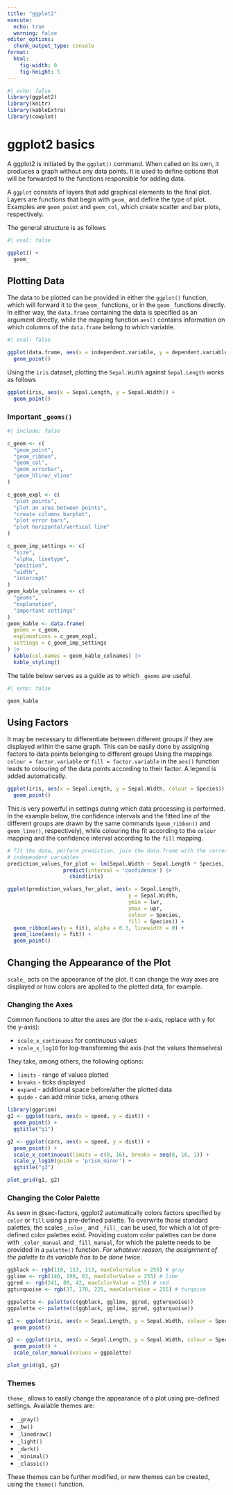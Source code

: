 ```yaml
---
title: "ggplot2"
execute:
  echo: true
  warning: false
editor_options: 
  chunk_output_type: console
format:
  html:
    fig-width: 8
    fig-height: 5
---
```

```r
#| echo: false
library(ggplot2)
library(knitr)
library(kableExtra)
library(cowplot)
```

# ggplot2 basics
A ggplot2 is initiated by the `ggplot()` command. When called on its own,
it produces a graph without any data points. It is used to define options that
will be forwarded to the functions responsible for adding data.

A `ggplot` consists of layers that add graphical elements to the final plot.
Layers are functions that begin with `geom_` and define the type of plot.
Examples are `geom_point` and `geom_col`, which create scatter and bar plots, respectively.

The general structure is as follows
```r
#| eval: false

ggplot() +
  geom_
```

## Plotting Data
The data to be plotted can be provided in either the `ggplot()` function, which will forward it
to the `geom_` functions, or in the `geom_` functions directly. In either way,
the `data.frame` containing the data is specified as an argument directly, while the mapping function
`aes()` contains information on which columns of the `data.frame` belong to which variable.

```r
#| eval: false

ggplot(data.frame, aes(x = independent.variable, y = dependent.variable)) +
  geom_point()
```

Using the `iris` dataset, plotting the `Sepal.Width` against `Sepal.Length` works
as follows
```r
ggplot(iris, aes(x = Sepal.Length, y = Sepal.Width)) +
  geom_point()
```

### Important `_geoms()`
```r
#| include: false

c_geom <- c(
  "geom_point",
  "geom_ribbon",
  "geom_col",
  "geom_errorbar",
  "geom_hline/_vline"
)

c_geom_expl <- c(
  "plot points",
  "plot an area between points",
  "create columns barplot",
  "plot error bars",
  "plot horizontal/vertical line"
)

c_geom_imp_settings <- c(
  "size",
  "alpha, linetype",
  "position",
  "width",
  "intercept"
)
geom_kable_colnames <- c(
  "geoms",
  "explanation",
  "important settings"
)
geom_kable <- data.frame(
  geoms = c_geom,
  explanations = c_geom_expl,
  settings = c_geom_imp_settings
) |>
  kable(col.names = geom_kable_colnames) |>
  kable_styling()
```
The table below serves as a guide as to which `_geoms` are useful.
```r
#| echo: false

geom_kable
```


## Using Factors {#sec-factors}
It may be necessary to differentiate between different groups if they are displayed within
the same graph. This can be easily done by assigning factors to data points belonging to different groups Using the mappings `colour = factor.variable` or `fill = factor.variable`
in the `aes()` function leads to colouring of the data points according to their factor.
A legend is added automatically.

```r
ggplot(iris, aes(x = Sepal.Length, y = Sepal.Width, colour = Species)) +
  geom_point()
```

This is very powerful in settings during which data processing is performed. In the
example below, the confidence intervals and the fitted line of the different groups are 
drawn by the same commands (`geom_ribbon()` and `geom_line()`, respectively), 
while colouring the fit according to the `colour` mapping
and the confidence interval according to the `fill` mapping.

```r
# fit the data, perform prediction, join the data.frame with the corresponding
# independent variables
prediction_values_for_plot <- lm(Sepal.Width ~ Sepal.Length * Species, iris) |>
                  predict(interval = 'confidence') |>
                    cbind(iris)

ggplot(prediction_values_for_plot, aes(x = Sepal.Length, 
                                       y = Sepal.Width, 
                                       ymin = lwr, 
                                       ymax = upr,
                                       colour = Species, 
                                       fill = Species)) +
  geom_ribbon(aes(y = fit), alpha = 0.3, linewidth = 0) +
  geom_line(aes(y = fit)) +
  geom_point()
```


## Changing the Appearance of the Plot
`scale_` acts on the appearance of the plot. It can change the way axes are displayed or how colors are applied to the plotted data, for example.

### Changing the Axes
Common functions to alter the axes are (for the x-axis, replace with y for the y-axis):

- `scale_x_continuous` for continuous values
- `scale_x_log10` for log-transforming the axis (not the values themselves)

They take, among others, the following options:

- `limits` - range of values plotted
- `breaks` - ticks displayed
- `expand` - additional space before/after the plotted data
- `guide` - can add minor ticks, among others

```r
library(ggprism)
g1 <- ggplot(cars, aes(x = speed, y = dist)) +
  geom_point() +
  ggtitle("g1")

g2 <- ggplot(cars, aes(x = speed, y = dist)) +
  geom_point() +
  scale_x_continuous(limits = c(8, 16), breaks = seq(8, 16, 1)) + 
  scale_y_log10(guide = 'prism_minor') +
  ggtitle("g2")

plot_grid(g1, g2)
```

### Changing the Color Palette
As seen in @sec-factors, ggplot2 automatically colors factors specified by `color` or `fill` using a pre-defined palette. To overwrite those standard palettes, the scales `_color_` and `_fill_` can be used, for which a lot of pre-defined color palettes exist. Providing custom color palettes can be done with `_color_manual` and `_fill_manual`, for which the palette needs to be provided in a `palette()` function. *For whatever reason, the assignment of the palette to its variable has to be done twice*.
```r
ggblack <- rgb(118, 113, 113, maxColorValue = 255) # gray
gglime <- rgb(140, 198, 63, maxColorValue = 255) # lime
ggred <- rgb(241, 89, 42, maxColorValue = 255) # red
ggturquoise <- rgb(37, 170, 225, maxColorValue = 255) # turqoise

ggpalette <- palette(c(ggblack, gglime, ggred, ggturquoise))
ggpalette <- palette(c(ggblack, gglime, ggred, ggturquoise))

g1 <- ggplot(iris, aes(x = Sepal.Length, y = Sepal.Width, colour = Species)) +
  geom_point()

g2 <- ggplot(iris, aes(x = Sepal.Length, y = Sepal.Width, colour = Species)) +
  geom_point() +
  scale_color_manual(values = ggpalette)

plot_grid(g1, g2)
```

### Themes
`theme_` allows to easily change the appearance of a plot using pre-defined settings. Available themes are:

- `_gray()`
- `_bw()`
- `_linedraw()`
- `_light()`
- `_dark()`
- `_minimal()`
- `_classic()`

These themes can be further modified, or new themes can be created, using the `theme()` function.
